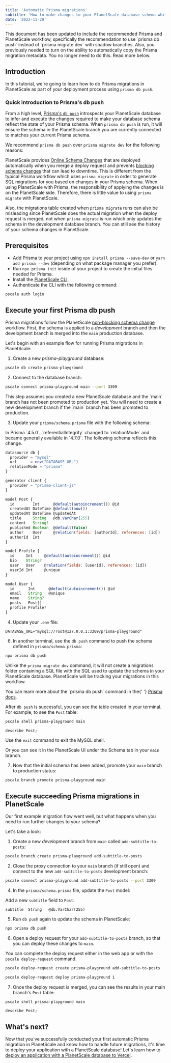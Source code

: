 ```yaml
---
title: 'Automatic Prisma migrations'
subtitle: 'How to make changes to your PlanetScale database schema while using Prisma, a next-generation Node.js and TypeScript ORM'
date: '2022-11-29'
---
```



<InfoBlock type='note'>
  This document has been updated to include the recommended Prisma and PlanetScale workflow, specifically the
  recommendation to use `prisma db push` instead of `prisma migrate dev` with shadow branches. Also, you previously
  needed to turn on the ability to automatically copy the Prisma migration metadata. You no longer need to do this. Read
  more below.
</InfoBlock>

## Introduction

In this tutorial, we're going to learn how to do Prisma migrations in PlanetScale as part of your deployment process using `prisma db push`.

### Quick introduction to Prisma's db push

From a high level, [Prisma's `db push`](https://www.prisma.io/docs/concepts/components/prisma-migrate/db-push) introspects your PlanetScale database to infer and execute the changes required to make your database schema reflect the state of your Prisma schema. When `prisma db push` is run, it will ensure the schema in the PlanetScale branch you are currently connected to matches your current Prisma schema.

We recommend `prisma db push` over `prisma migrate dev` for the following reasons:

PlanetScale provides [Online Schema Changes](/docs/learn/how-online-schema-change-tools-work) that are deployed automatically when you merge a deploy request and prevents [blocking schema changes](/docs/concepts/nonblocking-schema-changes) that can lead to downtime. This is different from the typical Prisma workflow which uses `prisma migrate` in order to generate SQL migrations for you based on changes in your Prisma schema. When using PlanetScale with Prisma, the responsibility of applying the changes is on the PlanetScale side. Therefore, there is little value to using `prisma migrate` with PlanetScale.

Also, the migrations table created when `prisma migrate` runs can also be misleading since PlanetScale does the actual migration when the deploy request is merged, not when `prisma migrate` is run which only updates the schema in the development database branch. You can still see the history of your schema changes in PlanetScale.

## Prerequisites

- Add Prisma to your project using `npm install prisma --save-dev` or `yarn add prisma --dev` (depending on what package manager you prefer).
- Run `npx prisma init` inside of your project to create the initial files needed for Prisma.
- Install the [PlanetScale CLI](https://github.com/planetscale/cli).
- Authenticate the CLI with the following command:

```bash
pscale auth login
```

## Execute your first Prisma db push

Prisma migrations follow the PlanetScale [non-blocking schema change](/docs/concepts/nonblocking-schema-changes) workflow. First, the schema is applied to a _development_ branch and then the development branch is merged into the `main` production database.

Let's begin with an example flow for running Prisma migrations in PlanetScale:

1. Create a new _prisma-playground_ database:

```bash
pscale db create prisma-playground
```

2. Connect to the database branch:

```bash
pscale connect prisma-playground main --port 3309
```

<InfoBlock type='note'>
  This step assumes you created a new PlanetScale database and the `main` branch has not been promoted to production
  yet. You will need to create a new development branch if the `main` branch has been promoted to production.
</InfoBlock>

3. Update your `prisma/schema.prisma` file with the following schema:

<InfoBlock type='note'>
  In Prisma `4.5.0`, `referentialIntegrity` changed to `relationMode` and became generally available in `4.7.0`. The following schema reflects this change.
</InfoBlock>

```js
datasource db {
  provider = "mysql"
  url      = env("DATABASE_URL")
  relationMode = "prisma"
}

generator client {
  provider = "prisma-client-js"
}

model Post {
  id        Int      @default(autoincrement()) @id
  createdAt DateTime @default(now())
  updatedAt DateTime @updatedAt
  title     String   @db.VarChar(255)
  content   String?
  published Boolean  @default(false)
  author    User     @relation(fields: [authorId], references: [id])
  authorId  Int
}

model Profile {
  id     Int     @default(autoincrement()) @id
  bio    String?
  user   User    @relation(fields: [userId], references: [id])
  userId Int     @unique
}

model User {
  id      Int      @default(autoincrement()) @id
  email   String   @unique
  name    String?
  posts   Post[]
  profile Profile?
}
```

4. Update your `.env` file:

```shell
DATABASE_URL="mysql://root@127.0.0.1:3309/prisma-playground"
```

6. In another terminal, use the `db push` command to push the schema defined in `prisma/schema.prisma`:

```bash
npx prisma db push
```

Unlike the `prisma migrate dev` command, it will not create a migrations folder containing a SQL file with the SQL used to update the schema in your PlanetScale database. PlanetScale will be tracking your migrations in this workflow.

<InfoBlock type='tip'>
  You can learn more about the `prisma db push` command in the{' '}
  <a href='https://www.prisma.io/docs/concepts/components/prisma-migrate/db-push'>Prisma docs</a>.
</InfoBlock>

After `db push` is successful, you can see the table created in your terminal. For example, to see the `Post` table:

```bash
pscale shell prisma-playground main
```

```sql
describe Post;
```

<InfoBlock type='tip'>Use the `exit` command to exit the MySQL shell.</InfoBlock>

Or you can see it in the PlanetScale UI under the Schema tab in your `main` branch.

7. Now that the initial schema has been added, promote your `main` branch to production status:

```bash
pscale branch promote prisma-playground main
```

## Execute succeeding Prisma migrations in PlanetScale

Our first example migration flow went well, but what happens when you need to run further changes to your schema?

Let's take a look:

1. Create a new _development_ branch from `main` called `add-subtitle-to-posts`:

```bash
pscale branch create prisma-playground add-subtitle-to-posts
```

2. Close the proxy connection to your `main` branch (if still open) and connect to the new `add-subtitle-to-posts` development branch:

```bash
pscale connect prisma-playground add-subtitle-to-posts --port 3309
```

4. In the `prisma/schema.prisma` file, update the `Post` model:

Add a new `subtitle` field to `Post`:

```
subtitle  String   @db.VarChar(255)
```

5. Run `db push` again to update the schema in PlanetScale:

```bash
npx prisma db push
```

6. Open a deploy request for your `add-subtitle-to-posts` branch, so that you can deploy these changes to `main`.

You can complete the deploy request either in the web app or with the `pscale deploy-request` command.

```bash
pscale deploy-request create prisma-playground add-subtitle-to-posts
```

```bash
pscale deploy-request deploy prisma-playground 1
```

7. Once the deploy request is merged, you can see the results in your main branch's `Post` table:

```bash
pscale shell prisma-playground main
```

```sql
describe Post;
```

## What's next?

Now that you've successfully conducted your first automatic Prisma migration in PlanetScale and know how to handle future migrations, it's time to deploy your application with a PlanetScale database! Let's learn how to [deploy an application with a PlanetScale database to Vercel](/docs/tutorials/deploy-to-vercel).
